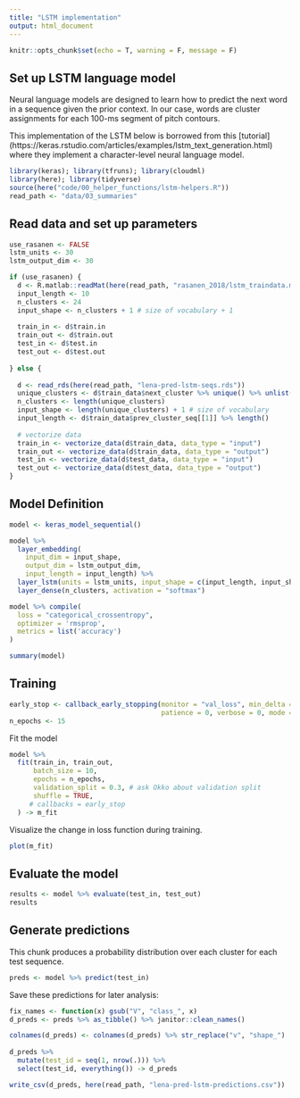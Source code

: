 ```yaml
---
title: "LSTM implementation"
output: html_document
---
```


```r
knitr::opts_chunk$set(echo = T, warning = F, message = F)
```

## Set up LSTM language model

Neural language models are designed to learn how to predict the next word in a sequence given the prior context. In our case, words are cluster assignments for each 100-ms segment of pitch contours.

This implementation of the LSTM below is borrowed from this [tutorial] (https://keras.rstudio.com/articles/examples/lstm_text_generation.html) where they implement a character-level neural language model. 

```r
library(keras); library(tfruns); library(cloudml)
library(here); library(tidyverse)
source(here("code/00_helper_functions/lstm-helpers.R"))
read_path <- "data/03_summaries"
```

## Read data and set up parameters

```r
use_rasanen <- FALSE
lstm_units <- 30
lstm_output_dim <- 30

if (use_rasanen) {
  d <- R.matlab::readMat(here(read_path, "rasanen_2018/lstm_traindata.mat"))
  input_length <- 10
  n_clusters <- 24
  input_shape <- n_clusters + 1 # size of vocabulary + 1
  
  train_in <- d$train.in
  train_out <- d$train.out
  test_in <- d$test.in
  test_out <- d$test.out
  
} else {
  
  d <- read_rds(here(read_path, "lena-pred-lstm-seqs.rds"))
  unique_clusters <- d$train_data$next_cluster %>% unique() %>% unlist() %>% sort()
  n_clusters <- length(unique_clusters)
  input_shape <- length(unique_clusters) + 1 # size of vocabulary
  input_length <- d$train_data$prev_cluster_seq[[1]] %>% length()
  
  # vectorize data
  train_in <- vectorize_data(d$train_data, data_type = "input")
  train_out <- vectorize_data(d$train_data, data_type = "output")
  test_in <- vectorize_data(d$test_data, data_type = "input")
  test_out <- vectorize_data(d$test_data, data_type = "output")
}
```

## Model Definition 

```r
model <- keras_model_sequential()

model %>%
  layer_embedding(
    input_dim = input_shape, 
    output_dim = lstm_output_dim, 
    input_length = input_length) %>% 
  layer_lstm(units = lstm_units, input_shape = c(input_length, input_shape)) %>%
  layer_dense(n_clusters, activation = "softmax")

model %>% compile(
  loss = "categorical_crossentropy", 
  optimizer = 'rmsprop',
  metrics = list('accuracy')
)

summary(model)
```

## Training 

```r
early_stop <- callback_early_stopping(monitor = "val_loss", min_delta = 0.0001,
                                      patience = 0, verbose = 0, mode = "auto")
n_epochs <- 15
```

Fit the model

```r
model %>% 
  fit(train_in, train_out,
      batch_size = 10,
      epochs = n_epochs,
      validation_split = 0.3, # ask Okko about validation split
      shuffle = TRUE,
     # callbacks = early_stop
  ) -> m_fit 
```

Visualize the change in loss function during training.

```r
plot(m_fit)
```

## Evaluate the model

```r
results <- model %>% evaluate(test_in, test_out)
results
```

## Generate predictions 

This chunk produces a probability distribution over each cluster for each test sequence.

```r
preds <- model %>% predict(test_in)
```

Save these predictions for later analysis:

```r
fix_names <- function(x) gsub("V", "class_", x)
d_preds <- preds %>% as_tibble() %>% janitor::clean_names()

colnames(d_preds) <- colnames(d_preds) %>% str_replace("v", "shape_")
  
d_preds %>% 
  mutate(test_id = seq(1, nrow(.))) %>% 
  select(test_id, everything()) -> d_preds

write_csv(d_preds, here(read_path, "lena-pred-lstm-predictions.csv"))
```